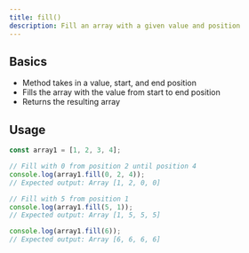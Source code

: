 ```yaml
---
title: fill()
description: Fill an array with a given value and position
---
```


## Basics

- Method takes in a value, start, and end position
- Fills the array with the value from start to end position
- Returns the resulting array

## Usage

```js
const array1 = [1, 2, 3, 4];

// Fill with 0 from position 2 until position 4
console.log(array1.fill(0, 2, 4));
// Expected output: Array [1, 2, 0, 0]

// Fill with 5 from position 1
console.log(array1.fill(5, 1));
// Expected output: Array [1, 5, 5, 5]

console.log(array1.fill(6));
// Expected output: Array [6, 6, 6, 6]
```
